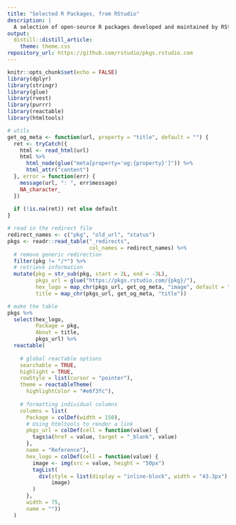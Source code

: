 ```yaml
---
title: "Selected R Packages, from RStudio"
description: |
  A selection of open-source R packages developed and maintained by RStudio for the R community.
output: 
  distill::distill_article:
    theme: theme.css
repository_url: https://github.com/rstudio/pkgs.rstudio.com
---
```


```r
knitr::opts_chunk$set(echo = FALSE)
library(dplyr)
library(stringr)
library(glue)
library(rvest)
library(purrr)
library(reactable)
library(htmltools)

# utils
get_og_meta <- function(url, property = "title", default = "") {
  ret <- tryCatch({
    html <- read_html(url)
    html %>% 
      html_node(glue("meta[property='og:{property}']")) %>%
      html_attr("content")
  }, error = function(err) {
    message(url, ": ", err$message)
    NA_character_
  })
  
  if (!is.na(ret)) ret else default
}

```

```r
# read in the redirect file
redirect_names <- c("pkg", "old_url", "status")
pkgs <- readr::read_table("_redirects", 
                          col_names = redirect_names) %>% 
  # remove generic redirection
  filter(pkg != "/*") %>%
  # retrieve information
  mutate(pkg = str_sub(pkg, start = 2L, end = -3L), 
         pkgs_url = glue("https://pkgs.rstudio.com/{pkg}/"),
         hex_logo = map_chr(pkgs_url, get_og_meta, "image", default = "hex-placeholder.svg"),
         title = map_chr(pkgs_url, get_og_meta, "title"))
```

```r
# make the table
pkgs %>% 
  select(hex_logo, 
         Package = pkg, 
         About = title, 
         pkgs_url) %>% 
  reactable(
    
    # global reactable options
    searchable = TRUE,
    highlight = TRUE,
    rowStyle = list(cursor = "pointer"),
    theme = reactableTheme(
      highlightColor = "#e6f3fc"),
    
    # formatting individual columns
    columns = list(
      Package = colDef(width = 150),
      # Using htmltools to render a link
      pkgs_url = colDef(cell = function(value) {
        tags$a(href = value, target = "_blank", value)
      },
      name = "Reference"),
      hex_logo = colDef(cell = function(value) {
        image <- img(src = value, height = "50px")
        tagList(
          div(style = list(display = "inline-block", width = "43.3px"), 
              image)
        )
      }, 
      width = 75,
      name = ""))
  ) 
```
